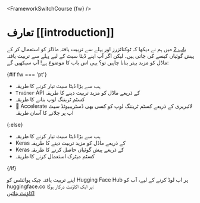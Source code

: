 <FrameworkSwitchCourse {fw} />

# تعارف [[introduction]]

<CourseFloatingBanner
    chapter={3}
    classNames="absolute z-10 right-0 top-0"
/>

[باب 2](/course/chapter2) میں ہم نے دیکھا کہ ٹوکنائزرز اور پہلے سے تربیت یافتہ ماڈلز کو استعمال کر کے پیش گوئیاں کیسے کی جاتی ہیں۔ لیکن اگر آپ اپنے ڈیٹا سیٹ کے لیے پہلے سے تربیت یافتہ ماڈل کو مزید بہتر بنانا چاہیں تو؟ یہی اس باب کا موضوع ہے! آپ سیکھیں گے:

{#if fw === 'pt'}
* ہب سے بڑا ڈیٹا سیٹ تیار کرنے کا طریقہ  
* `Trainer` API کے ذریعے ماڈل کو مزید تربیت دینے کا طریقہ  
* کسٹم ٹریننگ لوپ بنانے کا طریقہ  
* 🤗 Accelerate لائبریری کے ذریعے کسٹم ٹریننگ لوپ کو کسی بھی ڈسٹریبیوٹڈ سیٹ اپ پر چلانے کا آسان طریقہ  

{:else}
* ہب سے بڑا ڈیٹا سیٹ تیار کرنے کا طریقہ  
* Keras کے ذریعے ماڈل کو مزید تربیت دینے کا طریقہ  
* Keras کے ذریعے پیش گوئیاں حاصل کرنے کا طریقہ  
* کسٹم میٹرک استعمال کرنے کا طریقہ  

{/if}

اپنے تربیت یافتہ چیک پوائنٹس کو Hugging Face Hub پر اپ لوڈ کرنے کے لیے، آپ کو huggingface.co پر ایک اکاؤنٹ درکار ہوگا:  
[اکاؤنٹ بنائیں](https://huggingface.co/join)
